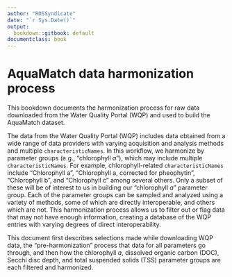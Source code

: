 ```yaml
---
author: "ROSSyndicate"
date: "`r Sys.Date()`"
output:
  bookdown::gitbook: default
documentclass: book
---
```


# AquaMatch data harmonization process

This bookdown documents the harmonization process for raw data downloaded from the Water Quality Portal (WQP) and used to build the AquaMatch dataset.

The data from the Water Quality Portal (WQP) includes data obtained from a wide range of data providers with varying acquisition and analysis methods and multiple `characteristicNames`. In this workflow, we harmonize by parameter groups (e.g., "chlorophyll *a*"), which may include multiple `characteristicNames`. For example, chlorophyll-related `characteristicNames` include "Chlorophyll a", "Chlorophyll a, corrected for pheophytin", "Chlorophyll b", and "Chlorophyll c" among several others. Only a subset of these will be of interest to us in building our "chlorophyll *a*" parameter group. Each of the parameter groups can be sampled and analyzed using a variety of methods, some of which are directly interoperable, and others which are not. This harmonization process allows us to filter out or flag data that may not have enough information, creating a database of the WQP entries with varying degrees of direct interoperability. 

This document first describes selections made while downloading WQP data, the "pre-harmonization" process that data for all parameters go through, and then how the chlorophyll *a*, dissolved organic carbon (DOC), Secchi disc depth, and total suspended solids (TSS) parameter groups are each filtered and harmonized.